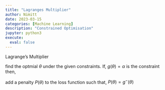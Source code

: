 ```yaml
---
title: "Lagranges Multiplier"
author: Nimitt
date: 2023-03-15
categories: [Machine Learning]
description: "Constrained Optimisation"
jupyter: python3
execute:
  eval: false  
---
```

Lagrange's Multiplier 

find the optmial $\theta$ under the given constraints. 
If,
    $g(\theta) = \alpha$ 
is the constraint then,

add a penalty $P(\theta)$ to the loss function such that,
    $P(\theta) = g^-(\theta)$

